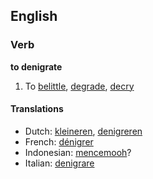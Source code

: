 ==English==
===Verb===
'''to denigrate'''

#To [[belittle]], [[degrade]], [[decry]]

====Translations====
*Dutch: [[kleineren]], [[denigreren]]
*French: [[dénigrer]]
*Indonesian: [[cemooh|mencemooh]]?
*Italian: [[denigrare]]